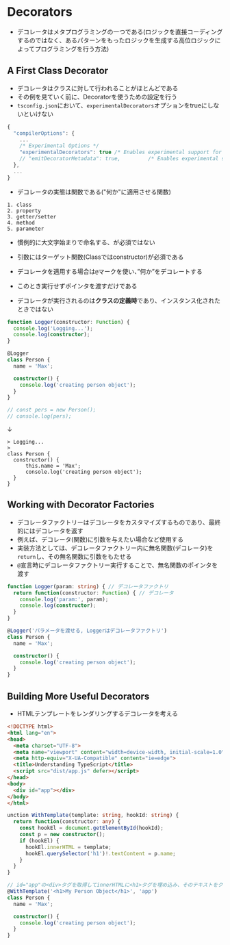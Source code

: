 # Decorators

- デコレータはメタプログラミングの一つである(ロジックを直接コーディングするのではなく、あるパターンをもったロジックを生成する高位ロジックによってプログラミングを行う方法)

## A First Class Decorator
- デコレータはクラスに対して行われることがほとんどである
- その例を見ていく前に、Decoratorを使うための設定を行う
- `tsconfig.json`において、`experimentalDecorators`オプションをtrueにしないといけない
```ts filename="tsconfig.json"
{
  "compilerOptions": {
    ...
    /* Experimental Options */
    "experimentalDecorators": true /* Enables experimental support for ES7 decorators. */
    // "emitDecoratorMetadata": true,         /* Enables experimental support for emitting type metadata for decorators. */
  },
  ...
}
```

- デコレータの実態は関数である("何か"に適用させる関数)
```shell filename="何かの対象、デコレータを追加できる場所"
1. class 
2. property
3. getter/setter
4. method
5. parameter
```

- 慣例的に大文字始まりで命名する、が必須ではない
- 引数にはターゲット関数(Classではconstructor)が必須である

- デコレータを適用する場合は`@`マークを使い、”何か”をデコレートする
- このとき実行せずポインタを渡すだけである
- デコレータが実行されるのは**クラスの定義時**であり、インスタンス化されたときではない
 
```ts
function Logger(constructor: Function) {
  console.log('Logging...');
  console.log(constructor);
}

@Logger
class Person {
  name = 'Max';

  constructor() {
    console.log('creating person object');
  }
}

// const pers = new Person();
// console.log(pers);
```
↓
```shell
> Logging...
> 
class Person {
  constructor() {
      this.name = 'Max';
      console.log('creating person object');
  }
}
```


## Working with Decorator Factories
- デコレータファクトリーはデコレータをカスタマイズするものであり、最終的にはデコレータを返す
- 例えば、デコレータ(関数)に引数を与えたい場合など使用する
- 実装方法としては、デコレータファクトリー内に無名関数(デコレータ)を`return`し、その無名関数に引数をもたせる
- `@`宣言時にデコレータファクトリー実行することで、無名関数のポインタを渡す
```ts
function Logger(param: string) { // デコレータファクトリ
  return function(constructor: Function) { // デコレータ
    console.log('param:', param);
    console.log(constructor);
  }
}

@Logger('パラメータを渡せる, Loggerはデコレータファクトリ')
class Person {
  name = 'Max';

  constructor() {
    console.log('creating person object');
  }
}
```

## Building More Useful Decorators
- HTMLテンプレートをレンダリングするデコレータを考える
```html {11} filename="index.html"
<!DOCTYPE html>
<html lang="en">
<head>
  <meta charset="UTF-8">
  <meta name="viewport" content="width=device-width, initial-scale=1.0">
  <meta http-equiv="X-UA-Compatible" content="ie=edge">
  <title>Understanding TypeScript</title>
  <script src="dist/app.js" defer></script>
</head>
<body>
  <div id="app"></div>
</body>
</html>
```
```ts
unction WithTemplate(template: string, hookId: string) {
  return function(constructor: any) {
    const hookEl = document.getElementById(hookId);
    const p = new constructor();
    if (hookEl) {
      hookEl.innerHTML = template;
      hookEl.querySelector('h1')!.textContent = p.name;
    }
  }
}

// id="app"の<div>タグを取得してinnerHTMLに<h1>タグを埋め込み、そのテキストをクラスのnameとする
@WithTemplate('<h1>My Person Object</h1>', 'app')
class Person {
  name = 'Max';

  constructor() {
    console.log('creating person object');
  }
}
```